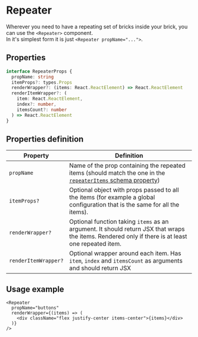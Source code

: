 # Repeater

Wherever you need to have a repeating set of bricks inside your brick, you can use the `<Repeater>` component.  
In it's simplest form it is just `<Repeater propName="...">`.

## Properties

```ts
interface RepeaterProps {
  propName: string
  itemProps?: types.Props
  renderWrapper?: (items: React.ReactElement) => React.ReactElement
  renderItemWrapper?: (
    item: React.ReactElement,
    index?: number,
    itemsCount?: number
  ) => React.ReactElement
}
```

## Properties definition

| Property             | Definition                                                                                                                                        |
| -------------------- | ------------------------------------------------------------------------------------------------------------------------------------------------- |
| `propName`           | Name of the prop containing the repeated items (should match the one in the [`repeaterItems` schema property](repeater-items))                                      |
| `itemProps?`         | Optional object with props passed to all the items (for example a global configuration that is the same for all the items).                       |
| `renderWrapper?`     | Optional function taking `items` as an argument. It should return JSX that wraps the items. Rendered only if there is at least one repeated item. |
| `renderItemWrapper?` | Optional wrapper around each item. Has `item`, `index` and `itemsCount` as arguments and should return JSX                                        |

## Usage example

```tsx
<Repeater
  propName="buttons"
  renderWrapper={(items) => (
    <div className="flex justify-center items-center">{items}</div>
  )}
/>
```
